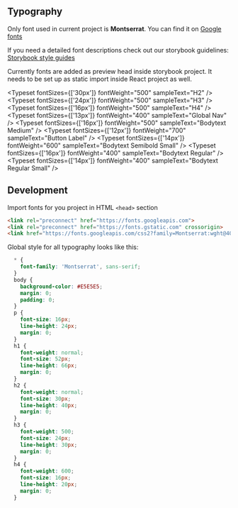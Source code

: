 
<Meta title="Brand Identity/Typography" />

<style>{`
  * {
    font-family: 'Montserrat', sans-serif!important;
  }
`}</style>

## Typography
Only font used in current project is **Montserrat**. You can find it on
[Google fonts](https://fonts.google.com/specimen/Montserrat#standard-styles)

If you need a detailed font descriptions check out our storybook guidelines:
[Storybook style guides](https://www.figma.com/file/22ewljg1RGLMm50GA0J1KJ/Origyn-Open-Marketplace?node-id=630%3A2791)

Currently fonts are added as preview head inside storybook project. It needs to be set up as static import inside React project as well.

<Typeset fontSizes={['30px']} fontWeight="500" sampleText="H2" />
<Typeset fontSizes={['24px']} fontWeight="500" sampleText="H3" />
<Typeset fontSizes={['16px']} fontWeight="500" sampleText="H4" />
<Typeset fontSizes={['13px']} fontWeight="400" sampleText="Global Nav" />
<Typeset fontSizes={['16px']} fontWeight="500" sampleText="Bodytext Medium" />
<Typeset fontSizes={['12px']} fontWeight="700" sampleText="Button Label" />
<Typeset fontSizes={['14px']} fontWeight="600" sampleText="Bodytext Semibold Small" />
<Typeset fontSizes={['16px']} fontWeight="400" sampleText="Bodytext Regular" />
<Typeset fontSizes={['14px']} fontWeight="400" sampleText="Bodytext Regular Small" />

## Development

Import fonts for you project in HTML ```<head>``` section

```HTML
<link rel="preconnect" href="https://fonts.googleapis.com">
<link rel="preconnect" href="https://fonts.gstatic.com" crossorigin>
<link href="https://fonts.googleapis.com/css2?family=Montserrat:wght@400;500;600;700&display=swap" rel="stylesheet">
```

Global style for all typography looks like this:
```css
  * {
    font-family: 'Montserrat', sans-serif;
  }
  body {
    background-color: #E5E5E5;
    margin: 0;
    padding: 0;
  }
  p {
    font-size: 16px;
    line-height: 24px;
    margin: 0;
  }
  h1 {
    font-weight: normal;
    font-size: 52px;
    line-height: 66px;
    margin: 0;
  }
  h2 {
    font-weight: normal;
    font-size: 30px;
    line-height: 40px;
    margin: 0;
  }
  h3 {
    font-weight: 500;
    font-size: 24px;
    line-height: 30px;
    margin: 0;
  }
  h4 {
    font-weight: 600;
    font-size: 16px;
    line-height: 20px;
    margin: 0;
  }
```
